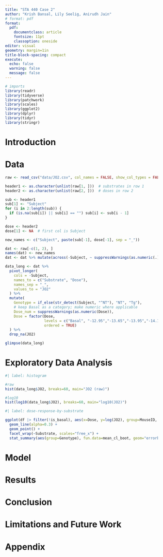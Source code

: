 ```yaml
---
title: "STA 440 Case 2"
author: "Krish Bansal, Lily Seelig, Anirudh Jain"
# format: pdf
format: 
  pdf:
    documentclass: article 
    fontsize: 11pt         
    classoption: oneside       
editor: visual
geometry: margin=1in
title-block-spacing: compact
execute: 
  echo: false
  warning: false
  message: false
---
```


```r
# imports
library(readr)
library(tidyverse)
library(patchwork)
library(scales)
library(ggplot2)
library(dplyr)
library(tidyr)
library(stringr)
```

# Introduction

# Data

```r

raw <- read_csv("data/JO2.csv", col_names = FALSE, show_col_types = FALSE)

header1 <- as.character(unlist(raw[1, ]))  # substrates in row 1
header2 <- as.character(unlist(raw[2, ]))  # doses in row 2

sub <- header1
sub[1] <- "Subject"
for (i in 2:length(sub)) {
  if (is.na(sub[i]) || sub[i] == "") sub[i] <- sub[i - 1]
}

dose <- header2
dose[1] <- NA  # first col is Subject

new_names <- c("Subject", paste(sub[-1], dose[-1], sep = "_"))

dat <- raw[-c(1, 2), ]
names(dat) <- new_names
dat <- dat %>% mutate(across(-Subject, ~ suppressWarnings(as.numeric(.))))

data_long <- dat %>%
  pivot_longer(
    cols = -Subject,
    names_to = c("Substrate", "Dose"),
    names_sep = "_",
    values_to = "JO2"
  ) %>%
  mutate(
    Genotype = if_else(str_detect(Subject, "^NT"), "NT", "Tg"),
    # keep Basal as a category; make numeric where applicable
    Dose_num = suppressWarnings(as.numeric(Dose)),
    Dose = factor(Dose,
                  levels = c("Basal", "-12.95","-13.65","-13.95","-14.19","-14.36","-14.49"),
                  ordered = TRUE)
  ) %>%
  drop_na(JO2)   

```

```r
glimpse(data_long)
```

# Exploratory Data Analysis

```r
#| label: histogram 

#raw
hist(data_long$JO2, breaks=60, main="JO2 (raw)")

#log10
hist(log10(data_long$JO2), breaks=60, main="log10(JO2)")

```

```r
#| label: dose-response-by-substrate

ggplot(df |> filter(!is_basal), aes(x=Dose, y=log(JO2), group=MouseID, color=Genotype)) +
  geom_line(alpha=0.3) +
  geom_point() +
  facet_wrap(~Substrate, scales="free_x") +
  stat_summary(aes(group=Genotype), fun.data=mean_cl_boot, geom="errorbar", width=0.05, color="black")


```

# Model

# Results

# Conclusion

# Limitations and Future Work

\newpage

# Appendix
